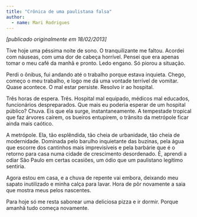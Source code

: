 ```yaml
---
title: "Crônica de uma paulistana falsa"
author: 
  - name: Mari Rodrigues
---
```


*[publicado originalmente em 18/02/2013]*

Tive hoje uma péssima noite de sono. O tranquilizante me faltou. Acordei com náuseas, com uma dor de cabeça horrível. Pensei que era apenas tomar o meu café da manhã e pronto. Ledo engano. Só piorou a situação.

Perdi o ônibus, fui andando até o trabalho porque estava inquieta. Chego, começo o meu trabalho, e logo me dá uma vontade terrível de vomitar. Quase acontece. O mal estar persiste. Resolvo ir ao hospital.

Três horas de espera. Três. Hospital mal equipado, médicos mal educados, funcionários despreparados. Que mais eu poderia esperar de um hospital público? Chuva. Eis que ela surge, instantaneamente. A tempestade tropical que faz árvores caírem, os bueiros entupirem, o trânsito da metrópole ficar ainda mais caótico.

A metrópole. Ela, tão esplêndida, tão cheia de urbanidade, tão cheia de modernidade. Dominada pelo barulho inquietante das buzinas, pela água que escorre dos cantinhos mais imprevisíveis e pela barbárie que é o retorno para casa numa cidade de crescimento desordenado. É, aprendi a odiar São Paulo em certas ocasiões, um ódio que um paulistano legítimo sentiria.

Agora estou em casa, e a chuva de repente vai embora, deixando meu sapato inutilizado e minha calça para lavar. Hora de pôr novamente a saia que mostra meus pelos nascentes.

Para hoje só me resta saborear uma deliciosa pizza e ir dormir. Porque amanhã tudo começa novamente.

<a href="https://instagram.com/marimuer"><i class="bi bi-instagram"></i></a>
